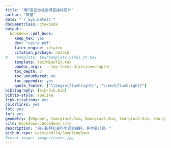 ```yaml
--- 
title: "用R语言做社会调查抽样设计"
author: "蔡苗"
date: "`r Sys.Date()`"
documentclass: ctexbook
output:
  bookdown::pdf_book:
    keep_tex: yes
    dev: "cairo_pdf"
    latex_engine: xelatex
    citation_package: natbib
#    template: tex/template_yihui_zh.tex
    template: tex/MiaoTEX.tex
    pandoc_args:  --top-level-division=chapter
    toc_depth: 3
    toc_unnumbered: no
    toc_appendix: yes
    quote_footer: ["\\begin{flushright}", "\\end{flushright}"]
bibliography: [bib/bib.bib]
biblio-style: apalike
link-citations: yes
colorlinks: yes
lot: yes
lof: yes
geometry: [b5paper, tmargin=2.5cm, bmargin=2.5cm, lmargin=2.5cm, rmargin=2.5cm]
site: bookdown::bookdown_site
description: "用于指导社会科学调查抽样、样本量计算。"
github-repo: caimiao0714/SamplingBook
#cover-image: images/cover.jpg
---
```


